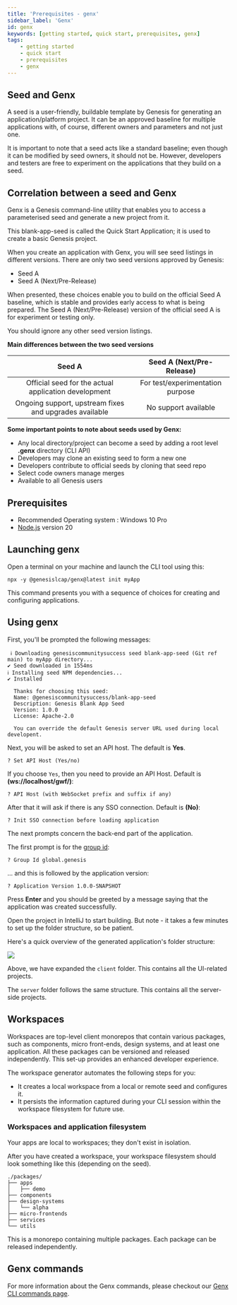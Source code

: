 ```yaml
---
title: 'Prerequisites - genx'
sidebar_label: 'Genx'
id: genx
keywords: [getting started, quick start, prerequisites, genx]
tags:
    - getting started
    - quick start
    - prerequisites
    - genx
---
```


## Seed and Genx

A seed is a user-friendly, buildable template by Genesis for generating an application/platform project. It can be an approved baseline for multiple applications with, of course, different owners and parameters and not just one.

It is important to note that a seed acts like a standard baseline; even though it can be modified by seed owners, it should not be. However, developers and testers are free to experiment on the applications that they build on a seed.

## Correlation between a seed and Genx

Genx is a Genesis command-line utility that enables you to access a parameterised seed and generate a new project from it.

This blank-app-seed is called the Quick Start Application; it is used to create a basic Genesis project.

When you create an application with Genx, you will see seed listings in different versions. There are only two seed versions approved by Genesis:

- Seed A
- Seed A (Next/Pre-Release)

When presented, these choices enable you to build on the official Seed A baseline, which is stable and provides early access to what is being prepared. The Seed A (Next/Pre-Release) version of the official seed A is for experiment or testing only.

You should ignore any other seed version listings.

**Main differences between the two seed versions**

|                Seed A                                     |     Seed A (Next/Pre-Release)   |
|                 :--:                                      |          :--------------:       |
| Official seed for the actual application development      | For test/experimentation purpose|
| Ongoing support, upstream fixes and upgrades available    | No support available            |

**Some important points to note about seeds used by Genx:**

- Any local directory/project can become a seed by adding a root level **.genx** directory (CLI API)
- Developers may clone an existing seed to form a new one
- Developers contribute to official seeds by cloning that seed repo
- Select code owners manage merges
- Available to all Genesis users

## Prerequisites

- Recommended Operating system : Windows 10 Pro
- [Node.js](https://nodejs.org/en/download/) version 20

## Launching genx

Open a terminal on your machine and launch the CLI tool using this:

```shell title="Terminal"
npx -y @genesislcap/genx@latest init myApp
```

This command presents you with a sequence of choices for creating and configuring applications.

## Using genx

First, you'll be prompted the following messages:

```shell title="Terminal"
 ℹ Downloading genesiscommunitysuccess seed blank-app-seed (Git ref main) to myApp directory...
✔ Seed downloaded in 1554ms
ℹ Installing seed NPM dependencies...
✔ Installed

  Thanks for choosing this seed:
  Name: @genesiscommunitysuccess/blank-app-seed
  Description: Genesis Blank App Seed
  Version: 1.0.0
  License: Apache-2.0

  You can override the default Genesis server URL used during local developent.
```

Next, you will be asked to set an API host. The default is **Yes**.
```shell title="Terminal"
? Set API Host (Yes/no)
```

If you choose `Yes`, then you need to provide an API Host. Default is **(ws://localhost/gwf/)**:
```shell title="Terminal"
? API Host (with WebSocket prefix and suffix if any)
```

After that it will ask if there is any SSO connection. Default is **(No)**:

```shell title="Terminal"
? Init SSO connection before loading application
```

The next prompts concern the back-end part of the application.

The first prompt is for the [group id](https://maven.apache.org/guides/mini/guide-naming-conventions.html):

```shell title="Terminal"
? Group Id global.genesis
```

... and this is followed by the application version:

```shell title="Terminal"
? Application Version 1.0.0-SNAPSHOT
```

Press **Enter** and you should be greeted by a message saying that the application was created successfully.

Open the project in IntelliJ to start building. But note - it takes a few minutes to set up the folder structure, so be patient.

Here's a quick overview of the generated application's folder structure:

![](/img/create-application-folder-overview.png)

Above, we have expanded the `client` folder. This contains all the UI-related projects.

The `server` folder follows the same structure. This contains all the server-side projects.

## Workspaces

Workspaces are top-level client monorepos that contain various packages, such as components, micro front-ends, design systems, and at least one application. All these packages can be versioned and released independently. This set-up provides an enhanced developer experience.

The workspace generator automates the following steps for you:

- It creates a local workspace from a local or remote seed and configures it.
- It persists the information captured during your CLI session within the workspace filesystem for future use.

### Workspaces and application filesystem

Your apps are local to workspaces; they don't exist in isolation.

After you have created a workspace, your workspace filesystem should look something like this (depending on the seed).

```
./packages/
├── apps
│   ├── demo
├── components
├── design-systems
│   └── alpha
├── micro-frontends
├── services
└── utils
```

This is a monorepo containing multiple packages. Each package can be released independently.

## Genx commands

For more information about the Genx commands, please checkout our [Genx CLI commands page](../../../operations/commands/genx-CLI/).